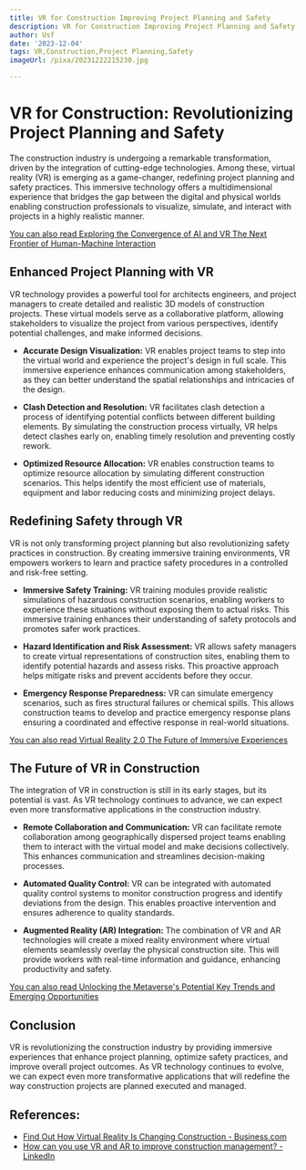 ```yaml
---
title: VR for Construction Improving Project Planning and Safety
description: VR for Construction Improving Project Planning and Safety
author: Usf
date: '2023-12-04'
tags: VR,Construction,Project Planning,Safety
imageUrl: /pixa/20231222215230.jpg

---
```

# VR for Construction: Revolutionizing Project Planning and Safety

The construction industry  is undergoing a remarkable transformation, driven by  the integration of  cutting-edge technologies. Among these, virtual  reality (VR) is emerging as a game-changer, redefining project  planning and safety practices. This immersive technology  offers a multidimensional experience that bridges the gap  between the digital and physical worlds enabling construction professionals to visualize, simulate,  and interact  with projects in a highly realistic manner.

[You can also read Exploring the Convergence of AI and VR The Next Frontier  of Human-Machine Interaction](Exploring%20the%20Convergence%20of%20AI%20and%20VR%20The%20Next%20Frontier%20of%20Human-Machine%20Interaction)


## Enhanced Project Planning with VR

VR technology provides a powerful tool for architects engineers, and project managers to create  detailed and realistic 3D models of  construction projects. These virtual models serve as  a collaborative platform, allowing  stakeholders to  visualize the project from various perspectives, identify  potential challenges, and  make informed decisions.

* **Accurate Design Visualization:** VR enables project teams to step into the virtual world and experience the project's design in full scale. This immersive experience enhances communication  among stakeholders, as they can better understand  the  spatial relationships and intricacies  of  the design.

* **Clash Detection and Resolution:** VR facilitates clash  detection a process of  identifying potential conflicts between different building elements. By simulating the construction process virtually, VR helps detect clashes early on, enabling timely resolution and preventing costly rework.

* **Optimized  Resource Allocation:** VR  enables construction teams to optimize resource allocation by simulating different construction scenarios. This helps identify the most efficient use of materials,  equipment and  labor reducing costs and minimizing project delays.

## Redefining  Safety through VR

VR is not only transforming  project planning but also revolutionizing safety practices  in  construction. By creating immersive training environments, VR empowers workers to learn and practice safety  procedures in a controlled and risk-free setting.

*  **Immersive Safety Training:** VR training modules provide  realistic simulations of hazardous construction scenarios, enabling workers to experience these situations without exposing them to actual risks. This immersive training enhances  their understanding of safety protocols  and promotes safer work practices.

* **Hazard Identification and Risk Assessment:** VR allows safety managers to create virtual representations of construction sites, enabling them to identify potential hazards and assess  risks. This proactive approach helps mitigate risks and prevent accidents before they occur.

* **Emergency Response  Preparedness:** VR can simulate emergency scenarios, such as fires structural  failures or chemical spills. This allows construction teams to develop and practice emergency response plans ensuring a  coordinated and effective response in real-world situations.

[You can also  read  Virtual Reality 2.0 The Future of Immersive Experiences](Virtual%20Reality%202.0%20The%20Future%20of%20Immersive%20Experiences)


## The Future of VR in Construction

The integration of VR in construction is still in its early stages, but its potential  is vast. As VR technology continues to advance, we can expect  even more transformative applications in the construction industry.

* **Remote Collaboration and Communication:**  VR can facilitate remote collaboration among geographically dispersed project teams enabling them to interact with the virtual model and make decisions  collectively. This enhances communication and streamlines decision-making processes.

* **Automated Quality Control:** VR can be integrated with  automated quality control systems to monitor construction progress and  identify deviations from the design.  This enables proactive intervention and ensures adherence to quality standards.

*  **Augmented Reality (AR) Integration:** The combination of VR and AR technologies will create a mixed  reality environment  where virtual elements seamlessly overlay the physical construction site. This will provide workers with real-time information and guidance, enhancing productivity and safety.

[You can also read Unlocking the Metaverse's  Potential Key Trends and  Emerging Opportunities](Unlocking%20the%20Metaverse%27s%20Potential%20Key%20Trends%20and%20Emerging%20Opportunities)


## Conclusion

VR  is revolutionizing the construction industry  by providing immersive experiences that enhance project planning, optimize safety practices,  and improve overall project outcomes. As VR technology  continues to evolve, we can expect even more  transformative applications that will redefine the way construction projects  are planned executed and managed.

## References:
- [Find Out How Virtual Reality Is Changing Construction - Business.com](https://www.business.com/articles/how-virtual-reality-is-changing-construction/)
- [How can you use VR and AR to improve construction management? - LinkedIn](https://www.linkedin.com/advice/3/how-can-you-use-vr-ar-improve-construction)
